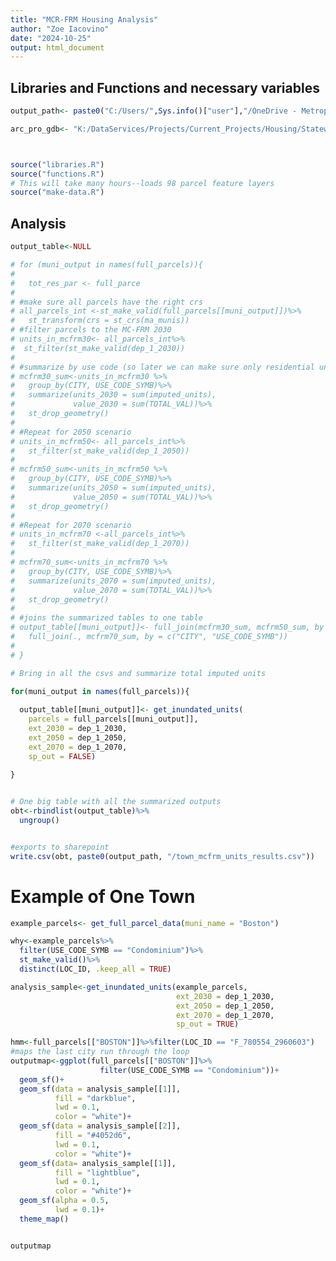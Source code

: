 ```yaml
---
title: "MCR-FRM Housing Analysis"
author: "Zoe Iacovino"
date: "2024-10-25"
output: html_document
---
```


## Libraries and Functions and necessary variables

```r


output_path<- paste0("C:/Users/",Sys.info()["user"],"/OneDrive - Metropolitan Area Planning Council/Documents - Data Services/_Current Projects/_Housing/Statewide Housing Plan - EOHLC/04_Data")

arc_pro_gdb<- "K:/DataServices/Projects/Current_Projects/Housing/StatewideHousingPlan/04_Analysis/SHP-MCFRM-InundatedUnits/SHP-MCFRM-InundatedUnits.gdb"



source("libraries.R")
source("functions.R")
# This will take many hours--loads 98 parcel feature layers
source("make-data.R")

```



## Analysis


```r



output_table<-NULL

# for (muni_output in names(full_parcels)){
#   
#   tot_res_par <- full_parce
# 
# #make sure all parcels have the right crs  
# all_parcels_int <-st_make_valid(full_parcels[[muni_output]])%>%
#   st_transform(crs = st_crs(ma_munis))
# #filter parcels to the MC-FRM 2030 
# units_in_mcfrm30<- all_parcels_int%>%
#  st_filter(st_make_valid(dep_1_2030))
# 
# #summarize by use code (so later we can make sure only residential units are counted)
# mcfrm30_sum<-units_in_mcfrm30 %>%
#   group_by(CITY, USE_CODE_SYMB)%>%
#   summarize(units_2030 = sum(imputed_units),
#             value_2030 = sum(TOTAL_VAL))%>%
#   st_drop_geometry()
# 
# #Repeat for 2050 scenario
# units_in_mcfrm50<- all_parcels_int%>%
#   st_filter(st_make_valid(dep_1_2050))
# 
# mcfrm50_sum<-units_in_mcfrm50 %>%
#   group_by(CITY, USE_CODE_SYMB)%>%
#   summarize(units_2050 = sum(imputed_units),
#             value_2050 = sum(TOTAL_VAL))%>%
#   st_drop_geometry()
# 
# #Repeat for 2070 scenario
# units_in_mcfrm70 <-all_parcels_int%>%
#   st_filter(st_make_valid(dep_1_2070))
# 
# mcfrm70_sum<-units_in_mcfrm70 %>%
#   group_by(CITY, USE_CODE_SYMB)%>%
#   summarize(units_2070 = sum(imputed_units),
#             value_2070 = sum(TOTAL_VAL))%>%
#   st_drop_geometry()
# 
# #joins the summarized tables to one table
# output_table[[muni_output]]<- full_join(mcfrm30_sum, mcfrm50_sum, by = c("CITY", "USE_CODE_SYMB"))%>%
#   full_join(., mcfrm70_sum, by = c("CITY", "USE_CODE_SYMB"))
# 
# }

# Bring in all the csvs and summarize total imputed units 

for(muni_output in names(full_parcels)){
  
  output_table[[muni_output]]<- get_inundated_units(
    parcels = full_parcels[[muni_output]],
    ext_2030 = dep_1_2030,
    ext_2050 = dep_1_2050,
    ext_2070 = dep_1_2070,
    sp_out = FALSE)
  
}


# One big table with all the summarized outputs
obt<-rbindlist(output_table)%>%
  ungroup()



```

```r
#exports to sharepoint
write.csv(obt, paste0(output_path, "/town_mcfrm_units_results.csv"))

```

# Example of One Town

```r


example_parcels<- get_full_parcel_data(muni_name = "Boston")

why<-example_parcels%>%
  filter(USE_CODE_SYMB == "Condominium")%>%
  st_make_valid()%>%
  distinct(LOC_ID, .keep_all = TRUE)

analysis_sample<-get_inundated_units(example_parcels,
                                     ext_2030 = dep_1_2030,
                                     ext_2050 = dep_1_2050,
                                     ext_2070 = dep_1_2070,
                                     sp_out = TRUE)

hmm<-full_parcels[["BOSTON"]]%>%filter(LOC_ID == "F_780554_2960603")
#maps the last city run through the loop
outputmap<-ggplot(full_parcels[["BOSTON"]]%>%
                    filter(USE_CODE_SYMB == "Condominium"))+
  geom_sf()+
  geom_sf(data = analysis_sample[[1]],
          fill = "darkblue",
          lwd = 0.1,
          color = "white")+
  geom_sf(data = analysis_sample[[2]],
          fill = "#4052d6",
          lwd = 0.1,
          color = "white")+
  geom_sf(data= analysis_sample[[1]],
          fill = "lightblue",
          lwd = 0.1,
          color = "white")+
  geom_sf(alpha = 0.5,
          lwd = 0.1)+
  theme_map()


outputmap


```

